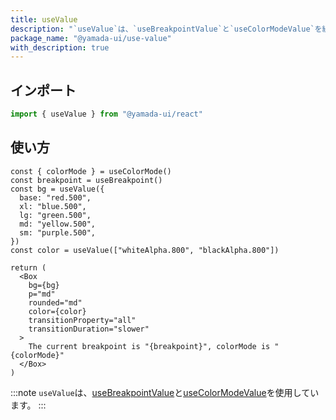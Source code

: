 ```yaml
---
title: useValue
description: "`useValue`は、`useBreakpointValue`と`useColorModeValue`を組み合わせたカスタムフックです。"
package_name: "@yamada-ui/use-value"
with_description: true
---
```


## インポート

```ts
import { useValue } from "@yamada-ui/react"
```

## 使い方

```tsx functional=true
const { colorMode } = useColorMode()
const breakpoint = useBreakpoint()
const bg = useValue({
  base: "red.500",
  xl: "blue.500",
  lg: "green.500",
  md: "yellow.500",
  sm: "purple.500",
})
const color = useValue(["whiteAlpha.800", "blackAlpha.800"])

return (
  <Box
    bg={bg}
    p="md"
    rounded="md"
    color={color}
    transitionProperty="all"
    transitionDuration="slower"
  >
    The current breakpoint is "{breakpoint}", colorMode is "{colorMode}"
  </Box>
)
```

:::note
`useValue`は、[useBreakpointValue](/hooks/use-breakpoint-value)と[useColorModeValue](/hooks/use-color-mode-value)を使用しています。
:::
